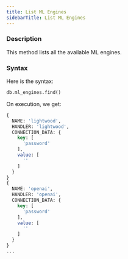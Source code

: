 ```yaml
---
title: List ML Engines
sidebarTitle: List ML Engines
---
```


### Description

This method lists all the available ML engines.

### Syntax

Here is the syntax:

```sql
db.ml_engines.find()
```

On execution, we get:

```sql
{
  NAME: 'lightwood',
  HANDLER: 'lightwood',
  CONNECTION_DATA: {
    key: [
      'password'
    ],
    value: [
      ''
    ]
  }
}
{
  NAME: 'openai',
  HANDLER: 'openai',
  CONNECTION_DATA: {
    key: [
      'password'
    ],
    value: [
      ''
    ]
  }
}
...
```
